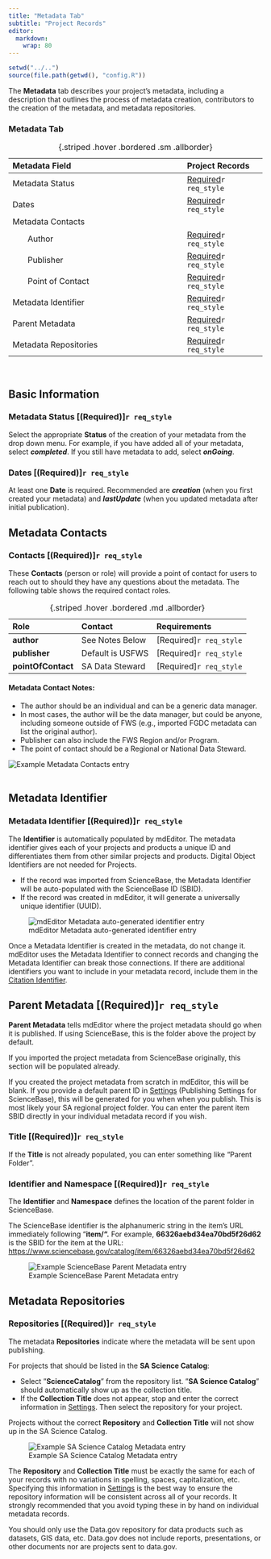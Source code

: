 ```yaml
---
title: "Metadata Tab"
subtitle: "Project Records"
editor: 
  markdown: 
    wrap: 80
---
```


```r
setwd("../..")
source(file.path(getwd(), "config.R"))
```

The **Metadata** tab describes your project's metadata, including a description 
that outlines the process of metadata creation, contributors to the creation of 
the metadata, and metadata repositories.

### Metadata Tab    
| Metadata Field                | Project Records   |
|:------------------------------|:-------------|
| Metadata Status   | [Required](#metadata-status-required)`r req_style`  |  
| Dates             | [Required](#mdates-required)`r req_style`   |
| Metadata Contacts |                                               |
|        Author     | [Required](#contacts-required)`r req_style`         | 
|        Publisher  | [Required](#contacts-required)`r req_style`         | 
|        Point of Contact | [Required](#contacts-required)`r req_style`   | 
| Metadata Identifier     | [Required](#metadata-identifier-required)`r req_style` | 
| Parent Metadata         | [Required](#parent-metadata-required)`r req_style`     | 
| Metadata Repositories   | [Required](#repositories-required)`r req_style` | 
: {.striped .hover .bordered .sm .allborder}   

<br/>

## Basic Information

### Metadata Status [(Required)]`r req_style`

Select the appropriate **Status** of the creation of your metadata from the drop
down menu. For example, if you have added all of your metadata, select
***completed***. If you still have metadata to add, select ***onGoing***.

### Dates [(Required)]`r req_style`

At least one **Date** is required. Recommended are ***creation*** (when you 
first created your metadata) and ***lastUpdate*** (when you updated metadata 
after initial publication).

## Metadata Contacts

### **Contacts** [(Required)]`r req_style` 
These **Contacts** (person or role) will provide a point of contact for 
users to reach out to should they have any questions about the 
metadata. The following table shows the required contact roles. 

| Role           | Contact         | Requirements              |
|:---------------|:-----------------|:-------------------------|
| **author**         | See Notes Below  | [Required]`r req_style`   |
| **publisher**      | Default is USFWS | [Required]`r req_style`   |
| **pointOfContact** | SA Data Steward  | [Required]`r req_style`   |
: {.striped .hover .bordered .md .allborder} 


#### Metadata Contact Notes:

-   The author should be an individual and can be a generic data manager.
-   In most cases, the author will be the data manager, but could be anyone,
    including someone outside of FWS (e.g., imported FGDC metadata can list the
    original author).
-   Publisher can also include the FWS Region and/or Program.
-   The point of contact should be a Regional or National Data Steward.

![Example Metadata Contacts entry](../../assets/example_metadata_contacts.png)
<br/>
<br/>

## Metadata Identifier

### Metadata Identifier [(Required)]`r req_style` 

The **Identifier** is automatically populated by mdEditor. The metadata
identifier gives each of your projects and products a unique ID and
differentiates them from other similar projects and products. Digital Object
Identifiers are not needed for Projects.

-   If the record was imported from ScienceBase, the Metadata Identifier will be
    auto-populated with the ScienceBase ID (SBID).
-   If the record was created in mdEditor, it will generate a universally unique
    identifier (UUID).

![mdEditor Metadata auto-generated identifier entry](../../assets/metadata_auto_generated_identifier.png)

:::{.callout-warning}
Once a Metadata Identifier is created in the metadata,
do not change it. mdEditor uses the Metadata Identifier to connect records and
changing the Metadata Identifier can break those connections. If there are
additional identifiers you want to include in your metadata record, include them
in the [Citation Identifier](main_tab_project.qmd#identifier). 
:::

## Parent Metadata [(Required)]`r req_style`

**Parent Metadata** tells mdEditor where the project metadata should go when it
is published. If using ScienceBase, this is the folder above the project by
default.

If you imported the project metadata from ScienceBase originally, this section
will be populated already.

If you created the project metadata from scratch in mdEditor, this will be
blank. If you provide a default parent ID in
[Settings](../settings.qmd#publishing-settings) (Publishing Settings for
ScienceBase), this will be generated for you when when you publish. This is most
likely your SA regional project folder. You can enter the parent item SBID
directly in your individual metadata record if you wish.

### Title [(Required)]`r req_style` 

If the **Title** is not already populated, you can enter something like 
"Parent Folder".

### Identifier and Namespace [(Required)]`r req_style`

The **Identifier** and **Namespace** defines the location of the parent folder 
in ScienceBase.

:::{.callout-info}
The ScienceBase identifier is the alphanumeric string in
the item's URL immediately following "**item/".** For example,
**66326aebd34ea70bd5f26d62** is the SBID for the item at the URL:
<https://www.sciencebase.gov/catalog/item/66326aebd34ea70bd5f26d62> 
:::

![Example ScienceBase Parent Metadata entry](../../assets/example_sb_parent_metadata_project.png)

## Metadata Repositories

### Repositories [(Required)]`r req_style`
The metadata **Repositories** indicate where the metadata will be sent upon 
publishing.

For projects that should be listed in the **SA Science Catalog**: 

- Select ”**ScienceCatalog**” from the repository list. ”**SA Science Catalog**” 
should automatically show up as the collection title. 
- If the **Collection Title** does not appear, stop and enter the correct 
information in [Settings](../settings.qmd). Then select the repository for your 
project. 

Projects without the correct **Repository** and **Collection Title** will not 
show up in the SA Science Catalog.

![Example SA Science Catalog Metadata entry](../../assets/example_sa_science_catalog_metadata.png)

::: {.callout-warning icon=false}
The **Repository** and **Collection Title** must be exactly the same for each 
of your records with no variations in spelling, spaces, capitalization, etc. 
Specifying this information in [Settings](../settings.qmd#publishing-settings) 
is the best way to ensure the repository information will be consistent across 
all of your records. It strongly recommended that you avoid typing these in by 
hand on individual metadata records. 
:::

::: {.callout-note icon=false}
You should only use the Data.gov repository for data
products such as datasets, GIS data, etc. Data.gov does not include reports,
presentations, or other documents nor are projects sent to data.gov.
:::
